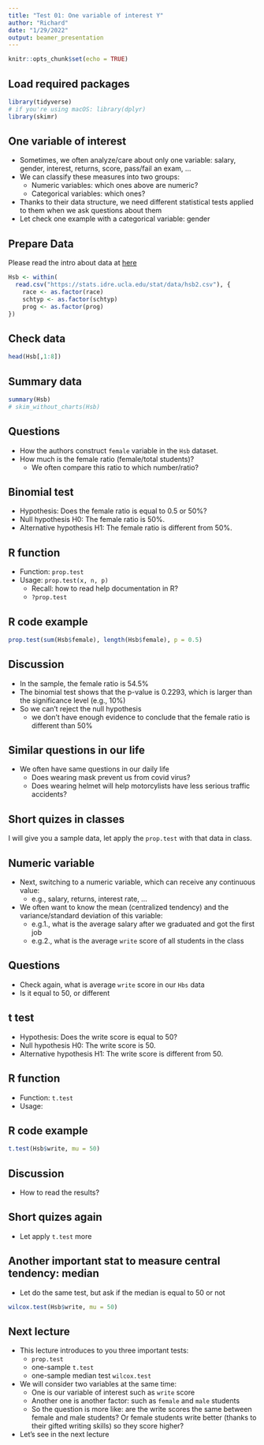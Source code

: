 ```yaml
---
title: "Test 01: One variable of interest Y"
author: "Richard"
date: "1/29/2022"
output: beamer_presentation
---
```


```r
knitr::opts_chunk$set(echo = TRUE)
```

## Load required packages

```r
library(tidyverse) 
# if you're using macOS: library(dplyr)
library(skimr)
```

## One variable of interest

- Sometimes, we often analyze/care about only one variable: salary, gender, interest, returns, score, pass/fail an exam, ...
- We can classify these measures into two groups:
    - Numeric variables: which ones above are numeric?
    - Categorical variables: which ones?
- Thanks to their data structure, we need different statistical tests applied to them when we ask questions about them
- Let check one example with a categorical variable: gender


## Prepare Data

Please read the intro about data at [here](https://www.openintro.org/data/index.php?data=hsb2)

```r
Hsb <- within(
  read.csv("https://stats.idre.ucla.edu/stat/data/hsb2.csv"), {
    race <- as.factor(race)
    schtyp <- as.factor(schtyp)
    prog <- as.factor(prog)
})
```

## Check data

```r
head(Hsb[,1:8])
```

## Summary data

```r
summary(Hsb)
# skim_without_charts(Hsb)
```

## Questions

- How the authors construct `female` variable in the `Hsb` dataset.
- How much is the female ratio (female/total students)?
    - We often compare this ratio to which number/ratio?

## Binomial test

- Hypothesis: Does the female ratio is equal to 0.5 or 50%?
- Null hypothesis H0: The female ratio is 50%.
- Alternative hypothesis H1: The female ratio is different from 50%.

## R function

- Function: `prop.test`
- Usage: `prop.test(x, n, p)`
    - Recall: how to read help documentation in R?
    - `?prop.test`

## R code example

```r
prop.test(sum(Hsb$female), length(Hsb$female), p = 0.5)
```

## Discussion

- In the sample, the female ratio is 54.5%
- The binomial test shows that the p-value is 0.2293, which is larger than the significance level (e.g., 10%)
- So we can't reject the null hypothesis
    - we don't have enough evidence to conclude that the female ratio is different than 50%

## Similar questions in our life

- We often have same questions in our daily life
    - Does wearing mask prevent us from covid virus?
    - Does wearing helmet will help motorcylists have less serious traffic accidents?

## Short quizes in classes

I will give you a sample data, let apply the `prop.test` with that data in class.

## Numeric variable

- Next, switching to a numeric variable, which can receive any continuous value:
    - e.g., salary, returns, interest rate, ...
    
- We often want to know the mean (centralized tendency) and the variance/standard deviation of this variable:
    - e.g.1., what is the average salary after we graduated and got the first job
    - e.g.2., what is the average `write` score of all students in the class

## Questions

- Check again, what is average `write` score in our `Hbs` data
- Is it equal to 50, or different

## t test

- Hypothesis: Does the write score is equal to 50?
- Null hypothesis H0: The write score is 50.
- Alternative hypothesis H1: The write score is different from 50.

## R function

- Function: `t.test`
- Usage:

## R code example

```r
t.test(Hsb$write, mu = 50)
```

## Discussion

- How to read the results?

## Short quizes again

- Let apply `t.test` more

## Another important stat to measure central tendency: median

- Let do the same test, but ask if the median is equal to 50 or not

```r
wilcox.test(Hsb$write, mu = 50)
```



## Next lecture

- This lecture introduces to you three important tests:
    - `prop.test`
    - one-sample `t.test`
    - one-sample median test `wilcox.test`
- We will consider two variables at the same time:
    - One is our variable of interest such as `write` score
    - Another one is another factor: such as `female` and `male` students
    - So the question is more like: are the write scores the same between female and male students? Or female students write better (thanks to their gifted writing skills) so they score higher?
    
- Let's see in the next lecture

